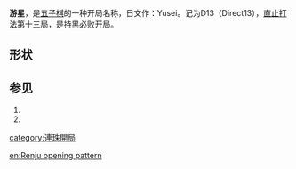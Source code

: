 '''游星'''，是[[五子棋|五子棋]]的一种开局名称，日文作：Yusei。记为D13（Direct13），[[直止打法|直止打法]]第十三局，是持黑必败开局。 

==形状==

{{Goban 5x5|=   |  |  |  |  |  |  |  |  w2|  |  |  |  |  b1|  |  |  |  |  |  |  |  |  |  |  |  b3|24|u=u|d=d|l=l|r=r}}
==参见==

#{{cite web | url=http://www.ljrenju.cn/croom/index.htm#Openning | title=开局精解 | accessdate=2012-07-12 | archive-url=https://web.archive.org/web/20121016194821/http://www.ljrenju.cn/croom/index.htm#Openning | archive-date=2012-10-16 | dead-url=yes }}
#{{cite web | url=http://bbs.pc186.com/thread-27255-1-1.html | title=五子棋开局棋谱 | accessdate=2012-07-12 | archive-date=2012-10-16 | archive-url=https://web.archive.org/web/20121016214516/http://bbs.pc186.com/thread-27255-1-1.html | dead-url=no }}

{{五子棋开局}}
{{棋类小作品}}

[[category:連珠開局|category:連珠開局]]

[[en:Renju_opening_pattern|en:Renju opening pattern]]